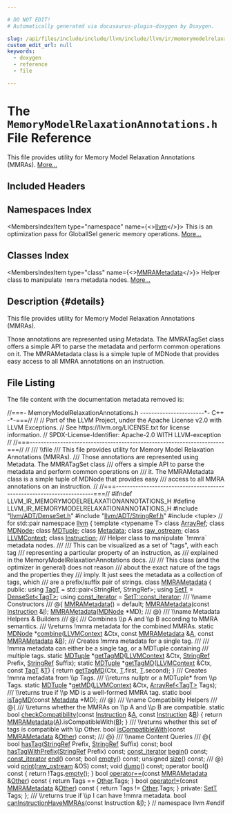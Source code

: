 ```yaml
---

# DO NOT EDIT!
# Automatically generated via docusaurus-plugin-doxygen by Doxygen.

slug: /api/files/include/include/llvm/include/llvm/ir/memorymodelrelaxationannotations-h
custom_edit_url: null
keywords:
  - doxygen
  - reference
  - file

---
```





# The `MemoryModelRelaxationAnnotations.h` File Reference

<DoxygenPage pluginConfig={pluginConfig}>

This file provides utility for Memory Model Relaxation Annotations (MMRAs). <a href="#details">More...</a>

## Included Headers

<IncludesList>
<IncludesListItem
  filePath="llvm/ADT/DenseSet.h"
  permalink="/docs/api/files/include/include/llvm/include/llvm/adt/denseset-h"
  isLocal="true" />
<IncludesListItem
  filePath="llvm/ADT/StringRef.h"
  permalink="/docs/api/files/include/include/llvm/include/llvm/adt/stringref-h"
  isLocal="true" />
<IncludesListItem
  filePath="tuple"
  permalink=""
  isLocal="false" />
</IncludesList>

## Namespaces Index

<MembersIndex>

<MembersIndexItem
  type="namespace"
  name={<><a href="/docs/api/namespaces/llvm">llvm</a></>}>
This is an optimization pass for GlobalISel generic memory operations. <a href="/docs/api/namespaces/llvm/#details">More...</a>
</MembersIndexItem>

</MembersIndex>

## Classes Index

<MembersIndex>

<MembersIndexItem
  type="class"
  name={<><a href="/docs/api/classes/llvm/mmrametadata">MMRAMetadata</a></>}>
Helper class to manipulate <code>!mmra</code> metadata nodes. <a href="/docs/api/classes/llvm/mmrametadata/#details">More...</a>
</MembersIndexItem>

</MembersIndex>

## Description {#details}

This file provides utility for Memory Model Relaxation Annotations (MMRAs).

Those annotations are represented using Metadata. The MMRATagSet class offers a simple API to parse the metadata and perform common operations on it. The MMRAMetadata class is a simple tuple of MDNode that provides easy access to all MMRA annotations on an instruction.

## File Listing

The file content with the documentation metadata removed is:

<ProgramListing>

<Link id="l00001" /><CodeLine lineNumber="1"><Highlight kind="comment">//===- MemoryModelRelaxationAnnotations.h -----------------------&#42;- C++ -&#42;-===//</Highlight><Highlight kind="normal"></Highlight></CodeLine>
<Link id="l00002" /><CodeLine lineNumber="2"><Highlight kind="normal"></Highlight><Highlight kind="comment">//</Highlight><Highlight kind="normal"></Highlight></CodeLine>
<Link id="l00003" /><CodeLine lineNumber="3"><Highlight kind="normal"></Highlight><Highlight kind="comment">// Part of the LLVM Project, under the Apache License v2.0 with LLVM Exceptions.</Highlight><Highlight kind="normal"></Highlight></CodeLine>
<Link id="l00004" /><CodeLine lineNumber="4"><Highlight kind="normal"></Highlight><Highlight kind="comment">// See https://llvm.org/LICENSE.txt for license information.</Highlight><Highlight kind="normal"></Highlight></CodeLine>
<Link id="l00005" /><CodeLine lineNumber="5"><Highlight kind="normal"></Highlight><Highlight kind="comment">// SPDX-License-Identifier: Apache-2.0 WITH LLVM-exception</Highlight><Highlight kind="normal"></Highlight></CodeLine>
<Link id="l00006" /><CodeLine lineNumber="6"><Highlight kind="normal"></Highlight><Highlight kind="comment">//</Highlight><Highlight kind="normal"></Highlight></CodeLine>
<Link id="l00007" /><CodeLine lineNumber="7"><Highlight kind="normal"></Highlight><Highlight kind="comment">//===----------------------------------------------------------------------===//</Highlight><Highlight kind="normal"></Highlight></CodeLine>
<Link id="l00008" /><CodeLine lineNumber="8"><Highlight kind="normal"></Highlight><Highlight kind="comment">//</Highlight><Highlight kind="comment"></Highlight></CodeLine>
<Link id="l00009" /><CodeLine lineNumber="9"><Highlight kind="comment">/// \\file</Highlight></CodeLine>
<Link id="l00010" /><CodeLine lineNumber="10"><Highlight kind="comment">/// This file provides utility for Memory Model Relaxation Annotations (MMRAs).</Highlight></CodeLine>
<Link id="l00011" /><CodeLine lineNumber="11"><Highlight kind="comment">/// Those annotations are represented using Metadata. The MMRATagSet class</Highlight></CodeLine>
<Link id="l00012" /><CodeLine lineNumber="12"><Highlight kind="comment">/// offers a simple API to parse the metadata and perform common operations on</Highlight></CodeLine>
<Link id="l00013" /><CodeLine lineNumber="13"><Highlight kind="comment">/// it. The MMRAMetadata class is a simple tuple of MDNode that provides easy</Highlight></CodeLine>
<Link id="l00014" /><CodeLine lineNumber="14"><Highlight kind="comment">/// access to all MMRA annotations on an instruction.</Highlight><Highlight kind="normal"></Highlight></CodeLine>
<Link id="l00015" /><CodeLine lineNumber="15"><Highlight kind="normal"></Highlight><Highlight kind="comment">//</Highlight><Highlight kind="normal"></Highlight></CodeLine>
<Link id="l00016" /><CodeLine lineNumber="16"><Highlight kind="normal"></Highlight><Highlight kind="comment">//===----------------------------------------------------------------------===//</Highlight><Highlight kind="normal"></Highlight></CodeLine>
<Link id="l00017" /><CodeLine lineNumber="17"><Highlight kind="normal"></Highlight></CodeLine>
<Link id="l00018" /><CodeLine lineNumber="18"><Highlight kind="normal"></Highlight><Highlight kind="preprocessor">#ifndef LLVM&#95;IR&#95;MEMORYMODELRELAXATIONANNOTATIONS&#95;H</Highlight><Highlight kind="normal"></Highlight></CodeLine>
<Link id="l00019" /><CodeLine lineNumber="19"><Highlight kind="normal"></Highlight><Highlight kind="preprocessor">#define LLVM&#95;IR&#95;MEMORYMODELRELAXATIONANNOTATIONS&#95;H</Highlight><Highlight kind="normal"></Highlight></CodeLine>
<Link id="l00020" /><CodeLine lineNumber="20"><Highlight kind="normal"></Highlight></CodeLine>
<Link id="l00021" /><CodeLine lineNumber="21"><Highlight kind="normal"></Highlight><Highlight kind="preprocessor">#include &quot;<a href="/docs/api/files/include/include/llvm/include/llvm/adt/denseset-h">llvm/ADT/DenseSet.h</a>&quot;</Highlight><Highlight kind="normal"></Highlight></CodeLine>
<Link id="l00022" /><CodeLine lineNumber="22"><Highlight kind="normal"></Highlight><Highlight kind="preprocessor">#include &quot;<a href="/docs/api/files/include/include/llvm/include/llvm/adt/stringref-h">llvm/ADT/StringRef.h</a>&quot;</Highlight><Highlight kind="normal"></Highlight></CodeLine>
<Link id="l00023" /><CodeLine lineNumber="23"><Highlight kind="normal"></Highlight><Highlight kind="preprocessor">#include &lt;tuple&gt;</Highlight><Highlight kind="normal"> </Highlight><Highlight kind="comment">// for std::pair</Highlight><Highlight kind="normal"></Highlight></CodeLine>
<Link id="l00024" /><CodeLine lineNumber="24"><Highlight kind="normal"></Highlight></CodeLine>
<Link id="l00025" /><CodeLine lineNumber="25"><Highlight kind="normal"></Highlight><Highlight kind="keyword">namespace </Highlight><Highlight kind="normal"><a href="/docs/api/namespaces/llvm">llvm</a> &#123;</Highlight></CodeLine>
<Link id="l00026" /><CodeLine lineNumber="26"><Highlight kind="normal"></Highlight></CodeLine>
<Link id="l00027" /><CodeLine lineNumber="27"><Highlight kind="normal"></Highlight><Highlight kind="keyword">template</Highlight><Highlight kind="normal"> &lt;</Highlight><Highlight kind="keyword">typename</Highlight><Highlight kind="normal"> T&gt; </Highlight><Highlight kind="keyword">class </Highlight><Highlight kind="normal"><a href="/docs/api/classes/llvm/arrayref">ArrayRef</a>;</Highlight></CodeLine>
<Link id="l00028" /><CodeLine lineNumber="28"><Highlight kind="normal"></Highlight></CodeLine>
<Link id="l00029" /><CodeLine lineNumber="29"><Highlight kind="normal"></Highlight><Highlight kind="keyword">class </Highlight><Highlight kind="normal"><a href="/docs/api/classes/llvm/mdnode">MDNode</a>;</Highlight></CodeLine>
<Link id="l00030" /><CodeLine lineNumber="30"><Highlight kind="normal"></Highlight><Highlight kind="keyword">class </Highlight><Highlight kind="normal"><a href="/docs/api/classes/llvm/mdtuple">MDTuple</a>;</Highlight></CodeLine>
<Link id="l00031" /><CodeLine lineNumber="31"><Highlight kind="normal"></Highlight><Highlight kind="keyword">class </Highlight><Highlight kind="normal"><a href="/docs/api/classes/llvm/metadata">Metadata</a>;</Highlight></CodeLine>
<Link id="l00032" /><CodeLine lineNumber="32"><Highlight kind="normal"></Highlight><Highlight kind="keyword">class </Highlight><Highlight kind="normal"><a href="/docs/api/classes/llvm/raw-ostream">raw&#95;ostream</a>;</Highlight></CodeLine>
<Link id="l00033" /><CodeLine lineNumber="33"><Highlight kind="normal"></Highlight><Highlight kind="keyword">class </Highlight><Highlight kind="normal"><a href="/docs/api/classes/llvm/llvmcontext">LLVMContext</a>;</Highlight></CodeLine>
<Link id="l00034" /><CodeLine lineNumber="34"><Highlight kind="normal"></Highlight><Highlight kind="keyword">class </Highlight><Highlight kind="normal"><a href="/docs/api/classes/llvm/instruction">Instruction</a>;</Highlight></CodeLine>
<Link id="l00035" /><CodeLine lineNumber="35"><Highlight kind="normal"></Highlight><Highlight kind="comment"></Highlight></CodeLine>
<Link id="l00036" /><CodeLine lineNumber="36"><Highlight kind="comment">/// Helper class to manipulate &#96;!mmra&#96; metadata nodes.</Highlight></CodeLine>
<Link id="l00037" /><CodeLine lineNumber="37"><Highlight kind="comment">///</Highlight></CodeLine>
<Link id="l00038" /><CodeLine lineNumber="38"><Highlight kind="comment">/// This can be visualized as a set of &quot;tags&quot;, with each tag</Highlight></CodeLine>
<Link id="l00039" /><CodeLine lineNumber="39"><Highlight kind="comment">/// representing a particular property of an instruction, as</Highlight></CodeLine>
<Link id="l00040" /><CodeLine lineNumber="40"><Highlight kind="comment">/// explained in the MemoryModelRelaxationAnnotations docs.</Highlight></CodeLine>
<Link id="l00041" /><CodeLine lineNumber="41"><Highlight kind="comment">///</Highlight></CodeLine>
<Link id="l00042" /><CodeLine lineNumber="42"><Highlight kind="comment">/// This class (and the optimizer in general) does not reason</Highlight></CodeLine>
<Link id="l00043" /><CodeLine lineNumber="43"><Highlight kind="comment">/// about the exact nature of the tags and the properties they</Highlight></CodeLine>
<Link id="l00044" /><CodeLine lineNumber="44"><Highlight kind="comment">/// imply. It just sees the metadata as a collection of tags, which</Highlight></CodeLine>
<Link id="l00045" /><CodeLine lineNumber="45"><Highlight kind="comment">/// are a prefix/suffix pair of strings.</Highlight><Highlight kind="normal"></Highlight></CodeLine>
<Link id="l00046" /><CodeLine lineNumber="46" lineLink="/docs/api/classes/llvm/mmrametadata"><Highlight kind="normal"></Highlight><Highlight kind="keyword">class </Highlight><Highlight kind="normal"><a href="/docs/api/classes/llvm/mmrametadata/#aa3956313cdbc57c33fb1bb92b9e7396c">MMRAMetadata</a> &#123;</Highlight></CodeLine>
<Link id="l00047" /><CodeLine lineNumber="47"><Highlight kind="normal"></Highlight><Highlight kind="keyword">public</Highlight><Highlight kind="normal">:</Highlight></CodeLine>
<Link id="l00048" /><CodeLine lineNumber="48" lineLink="/docs/api/classes/llvm/mmrametadata/#ac31f45f864356ef75c7a91569473d58a"><Highlight kind="normal">  </Highlight><Highlight kind="keyword">using </Highlight><Highlight kind="normal"><a href="/docs/api/classes/llvm/mmrametadata/#ac31f45f864356ef75c7a91569473d58a">TagT</a> = std::pair&lt;StringRef, StringRef&gt;;</Highlight></CodeLine>
<Link id="l00049" /><CodeLine lineNumber="49" lineLink="/docs/api/classes/llvm/mmrametadata/#a1abfba467f0a7e3ea39a78e20a096150"><Highlight kind="normal">  </Highlight><Highlight kind="keyword">using </Highlight><Highlight kind="normal"><a href="/docs/api/classes/llvm/mmrametadata/#a1abfba467f0a7e3ea39a78e20a096150">SetT</a> = <a href="/docs/api/classes/llvm/denseset">DenseSet&lt;TagT&gt;</a>;</Highlight></CodeLine>
<Link id="l00050" /><CodeLine lineNumber="50" lineLink="/docs/api/classes/llvm/mmrametadata/#a7347514c22f9b012daf8d509260650ef"><Highlight kind="normal">  </Highlight><Highlight kind="keyword">using </Highlight><Highlight kind="normal"><a href="/docs/api/classes/llvm/mmrametadata/#a7347514c22f9b012daf8d509260650ef">const&#95;iterator</a> = <a href="/docs/api/classes/llvm/detail/densesetimpl/#a2f283e5a1eb02356fe8416a345df651d">SetT::const&#95;iterator</a>;</Highlight></CodeLine>
<Link id="l00051" /><CodeLine lineNumber="51"><Highlight kind="normal"></Highlight><Highlight kind="comment"></Highlight></CodeLine>
<Link id="l00052" /><CodeLine lineNumber="52"><Highlight kind="comment">  /// \\name Constructors</Highlight></CodeLine>
<Link id="l00053" /><CodeLine lineNumber="53"><Highlight kind="comment">  /// @&#123;</Highlight><Highlight kind="normal"></Highlight></CodeLine>
<Link id="l00054" /><CodeLine lineNumber="54" lineLink="/docs/api/classes/llvm/mmrametadata/#aa3956313cdbc57c33fb1bb92b9e7396c"><Highlight kind="normal">  <a href="/docs/api/classes/llvm/mmrametadata/#aa3956313cdbc57c33fb1bb92b9e7396c">MMRAMetadata</a>() = </Highlight><Highlight kind="keywordflow">default</Highlight><Highlight kind="normal">;</Highlight></CodeLine>
<Link id="l00055" /><CodeLine lineNumber="55"><Highlight kind="normal">  <a href="/docs/api/classes/llvm/mmrametadata/#aa3956313cdbc57c33fb1bb92b9e7396c">MMRAMetadata</a>(</Highlight><Highlight kind="keyword">const</Highlight><Highlight kind="normal"> <a href="/docs/api/classes/llvm/instruction">Instruction</a> &amp;<a href="/docs/api/files/lib/lib/support/md5-cpp/#ac0eafdc9ee161b71e7af98af736952fd">I</a>);</Highlight></CodeLine>
<Link id="l00056" /><CodeLine lineNumber="56"><Highlight kind="normal">  <a href="/docs/api/classes/llvm/mmrametadata/#aa3956313cdbc57c33fb1bb92b9e7396c">MMRAMetadata</a>(<a href="/docs/api/classes/llvm/mdnode">MDNode</a> &#42;MD);</Highlight><Highlight kind="comment"></Highlight></CodeLine>
<Link id="l00057" /><CodeLine lineNumber="57"><Highlight kind="comment">  /// @&#125;</Highlight><Highlight kind="normal"></Highlight></CodeLine>
<Link id="l00058" /><CodeLine lineNumber="58"><Highlight kind="normal"></Highlight><Highlight kind="comment"></Highlight></CodeLine>
<Link id="l00059" /><CodeLine lineNumber="59"><Highlight kind="comment">  /// \\name Metadata Helpers &amp; Builders</Highlight></CodeLine>
<Link id="l00060" /><CodeLine lineNumber="60"><Highlight kind="comment">  /// @&#123;</Highlight><Highlight kind="normal"></Highlight></CodeLine>
<Link id="l00061" /><CodeLine lineNumber="61"><Highlight kind="normal"></Highlight><Highlight kind="comment"></Highlight></CodeLine>
<Link id="l00062" /><CodeLine lineNumber="62"><Highlight kind="comment">  /// Combines \\p A and \\p B according to MMRA semantics.</Highlight></CodeLine>
<Link id="l00063" /><CodeLine lineNumber="63"><Highlight kind="comment">  /// \\returns !mmra metadata for the combined MMRAs.</Highlight><Highlight kind="normal"></Highlight></CodeLine>
<Link id="l00064" /><CodeLine lineNumber="64"><Highlight kind="normal">  </Highlight><Highlight kind="keyword">static</Highlight><Highlight kind="normal"> <a href="/docs/api/classes/llvm/mdnode">MDNode</a> &#42;<a href="/docs/api/classes/llvm/mmrametadata/#a6ef87eb55b64d064718fec836a989773">combine</a>(<a href="/docs/api/classes/llvm/llvmcontext">LLVMContext</a> &amp;Ctx, </Highlight><Highlight kind="keyword">const</Highlight><Highlight kind="normal"> <a href="/docs/api/classes/llvm/mmrametadata/#aa3956313cdbc57c33fb1bb92b9e7396c">MMRAMetadata</a> &amp;<a href="/docs/api/files/lib/lib/ir/builtingcs-cpp/#a2e38c85003a042421cde1647632d0b72">A</a>,</Highlight></CodeLine>
<Link id="l00065" /><CodeLine lineNumber="65"><Highlight kind="normal">                         </Highlight><Highlight kind="keyword">const</Highlight><Highlight kind="normal"> <a href="/docs/api/classes/llvm/mmrametadata/#aa3956313cdbc57c33fb1bb92b9e7396c">MMRAMetadata</a> &amp;<a href="/docs/api/files/lib/lib/ir/builtingcs-cpp/#ae76959fe811ba090de4cba69ac00f1da">B</a>);</Highlight></CodeLine>
<Link id="l00066" /><CodeLine lineNumber="66"><Highlight kind="normal"></Highlight><Highlight kind="comment"></Highlight></CodeLine>
<Link id="l00067" /><CodeLine lineNumber="67"><Highlight kind="comment">  /// Creates !mmra metadata for a single tag.</Highlight></CodeLine>
<Link id="l00068" /><CodeLine lineNumber="68"><Highlight kind="comment">  ///</Highlight></CodeLine>
<Link id="l00069" /><CodeLine lineNumber="69"><Highlight kind="comment">  /// !mmra metadata can either be a single tag, or a MDTuple containing</Highlight></CodeLine>
<Link id="l00070" /><CodeLine lineNumber="70"><Highlight kind="comment">  /// multiple tags.</Highlight><Highlight kind="normal"></Highlight></CodeLine>
<Link id="l00071" /><CodeLine lineNumber="71"><Highlight kind="normal">  </Highlight><Highlight kind="keyword">static</Highlight><Highlight kind="normal"> <a href="/docs/api/classes/llvm/mdtuple">MDTuple</a> &#42;<a href="/docs/api/classes/llvm/mmrametadata/#a21debae1a7f83353999791930c1f54d2">getTagMD</a>(<a href="/docs/api/classes/llvm/llvmcontext">LLVMContext</a> &amp;Ctx, <a href="/docs/api/classes/llvm/stringref">StringRef</a> Prefix,</Highlight></CodeLine>
<Link id="l00072" /><CodeLine lineNumber="72"><Highlight kind="normal">                           <a href="/docs/api/classes/llvm/stringref">StringRef</a> Suffix);</Highlight></CodeLine>
<Link id="l00073" /><CodeLine lineNumber="73" lineLink="/docs/api/classes/llvm/mmrametadata/#a4d81ce43868da814e0d51f522c05f3a5"><Highlight kind="normal">  </Highlight><Highlight kind="keyword">static</Highlight><Highlight kind="normal"> <a href="/docs/api/classes/llvm/mdtuple">MDTuple</a> &#42;<a href="/docs/api/classes/llvm/mmrametadata/#a4d81ce43868da814e0d51f522c05f3a5">getTagMD</a>(<a href="/docs/api/classes/llvm/llvmcontext">LLVMContext</a> &amp;Ctx, </Highlight><Highlight kind="keyword">const</Highlight><Highlight kind="normal"> <a href="/docs/api/classes/llvm/mmrametadata/#ac31f45f864356ef75c7a91569473d58a">TagT</a> &amp;<a href="/docs/api/files/lib/lib/target/lib/target/mips/mips16isellowering-cpp/#a0acb682b8260ab1c60b918599864e2e5">T</a>) &#123;</Highlight></CodeLine>
<Link id="l00074" /><CodeLine lineNumber="74"><Highlight kind="normal">    </Highlight><Highlight kind="keywordflow">return</Highlight><Highlight kind="normal"> <a href="/docs/api/classes/llvm/mmrametadata/#a21debae1a7f83353999791930c1f54d2">getTagMD</a>(Ctx, <a href="/docs/api/files/lib/lib/target/lib/target/mips/mips16isellowering-cpp/#a0acb682b8260ab1c60b918599864e2e5">T</a>.first, <a href="/docs/api/files/lib/lib/target/lib/target/mips/mips16isellowering-cpp/#a0acb682b8260ab1c60b918599864e2e5">T</a>.second);</Highlight></CodeLine>
<Link id="l00075" /><CodeLine lineNumber="75"><Highlight kind="normal">  &#125;</Highlight></CodeLine>
<Link id="l00076" /><CodeLine lineNumber="76"><Highlight kind="normal"></Highlight><Highlight kind="comment"></Highlight></CodeLine>
<Link id="l00077" /><CodeLine lineNumber="77"><Highlight kind="comment">  /// Creates !mmra metadata from \\p Tags.</Highlight></CodeLine>
<Link id="l00078" /><CodeLine lineNumber="78"><Highlight kind="comment">  /// \\returns nullptr or a MDTuple&#42; from \\p Tags.</Highlight><Highlight kind="normal"></Highlight></CodeLine>
<Link id="l00079" /><CodeLine lineNumber="79"><Highlight kind="normal">  </Highlight><Highlight kind="keyword">static</Highlight><Highlight kind="normal"> <a href="/docs/api/classes/llvm/mdtuple">MDTuple</a> &#42;<a href="/docs/api/classes/llvm/mmrametadata/#a740cc66df7ae1a9b71a8082e2a3e4a9c">getMD</a>(<a href="/docs/api/classes/llvm/llvmcontext">LLVMContext</a> &amp;Ctx, <a href="/docs/api/classes/llvm/arrayref">ArrayRef&lt;TagT&gt;</a> Tags);</Highlight></CodeLine>
<Link id="l00080" /><CodeLine lineNumber="80"><Highlight kind="normal"></Highlight><Highlight kind="comment"></Highlight></CodeLine>
<Link id="l00081" /><CodeLine lineNumber="81"><Highlight kind="comment">  /// \\returns true if \\p MD is a well-formed MMRA tag.</Highlight><Highlight kind="normal"></Highlight></CodeLine>
<Link id="l00082" /><CodeLine lineNumber="82"><Highlight kind="normal">  </Highlight><Highlight kind="keyword">static</Highlight><Highlight kind="normal"> </Highlight><Highlight kind="keywordtype">bool</Highlight><Highlight kind="normal"> <a href="/docs/api/classes/llvm/mmrametadata/#adc12abf5111460ab83037ed8b1d435bc">isTagMD</a>(</Highlight><Highlight kind="keyword">const</Highlight><Highlight kind="normal"> <a href="/docs/api/classes/llvm/metadata">Metadata</a> &#42;MD);</Highlight></CodeLine>
<Link id="l00083" /><CodeLine lineNumber="83"><Highlight kind="normal"></Highlight><Highlight kind="comment"></Highlight></CodeLine>
<Link id="l00084" /><CodeLine lineNumber="84"><Highlight kind="comment">  /// @&#125;</Highlight><Highlight kind="normal"></Highlight></CodeLine>
<Link id="l00085" /><CodeLine lineNumber="85"><Highlight kind="normal"></Highlight><Highlight kind="comment"></Highlight></CodeLine>
<Link id="l00086" /><CodeLine lineNumber="86"><Highlight kind="comment">  /// \\name Compatibility Helpers</Highlight></CodeLine>
<Link id="l00087" /><CodeLine lineNumber="87"><Highlight kind="comment">  /// @&#123;</Highlight><Highlight kind="normal"></Highlight></CodeLine>
<Link id="l00088" /><CodeLine lineNumber="88"><Highlight kind="normal"></Highlight><Highlight kind="comment"></Highlight></CodeLine>
<Link id="l00089" /><CodeLine lineNumber="89"><Highlight kind="comment">  /// \\returns whether the MMRAs on \\p A and \\p B are compatible.</Highlight><Highlight kind="normal"></Highlight></CodeLine>
<Link id="l00090" /><CodeLine lineNumber="90" lineLink="/docs/api/classes/llvm/mmrametadata/#a421f30bf5d7c8248ffd20d5e33b340e6"><Highlight kind="normal">  </Highlight><Highlight kind="keyword">static</Highlight><Highlight kind="normal"> </Highlight><Highlight kind="keywordtype">bool</Highlight><Highlight kind="normal"> <a href="/docs/api/classes/llvm/mmrametadata/#a421f30bf5d7c8248ffd20d5e33b340e6">checkCompatibility</a>(</Highlight><Highlight kind="keyword">const</Highlight><Highlight kind="normal"> <a href="/docs/api/classes/llvm/instruction">Instruction</a> &amp;<a href="/docs/api/files/lib/lib/ir/builtingcs-cpp/#a2e38c85003a042421cde1647632d0b72">A</a>, </Highlight><Highlight kind="keyword">const</Highlight><Highlight kind="normal"> <a href="/docs/api/classes/llvm/instruction">Instruction</a> &amp;<a href="/docs/api/files/lib/lib/ir/builtingcs-cpp/#ae76959fe811ba090de4cba69ac00f1da">B</a>) &#123;</Highlight></CodeLine>
<Link id="l00091" /><CodeLine lineNumber="91"><Highlight kind="normal">    </Highlight><Highlight kind="keywordflow">return</Highlight><Highlight kind="normal"> <a href="/docs/api/classes/llvm/mmrametadata/#aa3956313cdbc57c33fb1bb92b9e7396c">MMRAMetadata</a>(<a href="/docs/api/files/lib/lib/ir/builtingcs-cpp/#a2e38c85003a042421cde1647632d0b72">A</a>).isCompatibleWith(<a href="/docs/api/files/lib/lib/ir/builtingcs-cpp/#ae76959fe811ba090de4cba69ac00f1da">B</a>);</Highlight></CodeLine>
<Link id="l00092" /><CodeLine lineNumber="92"><Highlight kind="normal">  &#125;</Highlight></CodeLine>
<Link id="l00093" /><CodeLine lineNumber="93"><Highlight kind="normal"></Highlight><Highlight kind="comment"></Highlight></CodeLine>
<Link id="l00094" /><CodeLine lineNumber="94"><Highlight kind="comment">  /// \\returns whether this set of tags is compatible with \\p Other.</Highlight><Highlight kind="normal"></Highlight></CodeLine>
<Link id="l00095" /><CodeLine lineNumber="95"><Highlight kind="normal">  </Highlight><Highlight kind="keywordtype">bool</Highlight><Highlight kind="normal"> <a href="/docs/api/classes/llvm/mmrametadata/#aaf3ed74ac29f60016baac4c8b1bf9518">isCompatibleWith</a>(</Highlight><Highlight kind="keyword">const</Highlight><Highlight kind="normal"> <a href="/docs/api/classes/llvm/mmrametadata">MMRAMetadata</a> &amp;<a href="/docs/api/namespaces/llvm/#a9eb4f5b98b70ee4fab9614ed58282c1fa6311ae17c1ee52b36e68aaf4ad066387">Other</a>) </Highlight><Highlight kind="keyword">const</Highlight><Highlight kind="normal">;</Highlight></CodeLine>
<Link id="l00096" /><CodeLine lineNumber="96"><Highlight kind="normal"></Highlight><Highlight kind="comment"></Highlight></CodeLine>
<Link id="l00097" /><CodeLine lineNumber="97"><Highlight kind="comment">  /// @&#125;</Highlight><Highlight kind="normal"></Highlight></CodeLine>
<Link id="l00098" /><CodeLine lineNumber="98"><Highlight kind="normal"></Highlight><Highlight kind="comment"></Highlight></CodeLine>
<Link id="l00099" /><CodeLine lineNumber="99"><Highlight kind="comment">  /// \\name Content Queries</Highlight></CodeLine>
<Link id="l00100" /><CodeLine lineNumber="100"><Highlight kind="comment">  /// @&#123;</Highlight><Highlight kind="normal"></Highlight></CodeLine>
<Link id="l00101" /><CodeLine lineNumber="101"><Highlight kind="normal"></Highlight></CodeLine>
<Link id="l00102" /><CodeLine lineNumber="102"><Highlight kind="normal">  </Highlight><Highlight kind="keywordtype">bool</Highlight><Highlight kind="normal"> <a href="/docs/api/classes/llvm/mmrametadata/#a8b78d64cf61b8799977b5dc5fa46f4a3">hasTag</a>(<a href="/docs/api/classes/llvm/stringref">StringRef</a> Prefix, <a href="/docs/api/classes/llvm/stringref">StringRef</a> Suffix) </Highlight><Highlight kind="keyword">const</Highlight><Highlight kind="normal">;</Highlight></CodeLine>
<Link id="l00103" /><CodeLine lineNumber="103"><Highlight kind="normal">  </Highlight><Highlight kind="keywordtype">bool</Highlight><Highlight kind="normal"> <a href="/docs/api/classes/llvm/mmrametadata/#ad8158ebbedf99ebbb2e6998fa936b070">hasTagWithPrefix</a>(<a href="/docs/api/classes/llvm/stringref">StringRef</a> Prefix) </Highlight><Highlight kind="keyword">const</Highlight><Highlight kind="normal">;</Highlight></CodeLine>
<Link id="l00104" /><CodeLine lineNumber="104"><Highlight kind="normal"></Highlight></CodeLine>
<Link id="l00105" /><CodeLine lineNumber="105"><Highlight kind="normal">  <a href="/docs/api/classes/llvm/smallvectorimpl">const&#95;iterator</a> <a href="/docs/api/classes/llvm/mmrametadata/#a843a73428d3d42f8c35fdf583f9472a3">begin</a>() </Highlight><Highlight kind="keyword">const</Highlight><Highlight kind="normal">;</Highlight></CodeLine>
<Link id="l00106" /><CodeLine lineNumber="106"><Highlight kind="normal">  <a href="/docs/api/classes/llvm/smallvectorimpl">const&#95;iterator</a> <a href="/docs/api/classes/llvm/mmrametadata/#a9fad045c033490f84912cf335c4f53b3">end</a>() </Highlight><Highlight kind="keyword">const</Highlight><Highlight kind="normal">;</Highlight></CodeLine>
<Link id="l00107" /><CodeLine lineNumber="107"><Highlight kind="normal">  </Highlight><Highlight kind="keywordtype">bool</Highlight><Highlight kind="normal"> <a href="/docs/api/classes/llvm/mmrametadata/#a7365698abe78d2abaabfde14fadebc22">empty</a>() </Highlight><Highlight kind="keyword">const</Highlight><Highlight kind="normal">;</Highlight></CodeLine>
<Link id="l00108" /><CodeLine lineNumber="108"><Highlight kind="normal">  </Highlight><Highlight kind="keywordtype">unsigned</Highlight><Highlight kind="normal"> <a href="/docs/api/classes/llvm/mmrametadata/#a76e67ce68572845ce4f7c544a451b2db">size</a>() </Highlight><Highlight kind="keyword">const</Highlight><Highlight kind="normal">;</Highlight></CodeLine>
<Link id="l00109" /><CodeLine lineNumber="109"><Highlight kind="normal"></Highlight><Highlight kind="comment"></Highlight></CodeLine>
<Link id="l00110" /><CodeLine lineNumber="110"><Highlight kind="comment">  /// @&#125;</Highlight><Highlight kind="normal"></Highlight></CodeLine>
<Link id="l00111" /><CodeLine lineNumber="111"><Highlight kind="normal"></Highlight></CodeLine>
<Link id="l00112" /><CodeLine lineNumber="112"><Highlight kind="normal">  </Highlight><Highlight kind="keywordtype">void</Highlight><Highlight kind="normal"> <a href="/docs/api/classes/llvm/mmrametadata/#a6bb20baf27609341ba053298f5406794">print</a>(<a href="/docs/api/classes/llvm/raw-ostream">raw&#95;ostream</a> &amp;OS) </Highlight><Highlight kind="keyword">const</Highlight><Highlight kind="normal">;</Highlight></CodeLine>
<Link id="l00113" /><CodeLine lineNumber="113"><Highlight kind="normal">  </Highlight><Highlight kind="keywordtype">void</Highlight><Highlight kind="normal"> <a href="/docs/api/classes/llvm/mmrametadata/#ae067e19143423cb70331c6489dfe38e5">dump</a>() </Highlight><Highlight kind="keyword">const</Highlight><Highlight kind="normal">;</Highlight></CodeLine>
<Link id="l00114" /><CodeLine lineNumber="114"><Highlight kind="normal"></Highlight></CodeLine>
<Link id="l00115" /><CodeLine lineNumber="115" lineLink="/docs/api/classes/llvm/mmrametadata/#ada268a464af9c848d312a1c68ec1e35f"><Highlight kind="normal">  </Highlight><Highlight kind="keyword">operator</Highlight><Highlight kind="normal"> bool()</Highlight><Highlight kind="keyword"> const </Highlight><Highlight kind="normal">&#123; </Highlight><Highlight kind="keywordflow">return</Highlight><Highlight kind="normal"> !Tags.<a href="/docs/api/classes/llvm/detail/densesetimpl/#a9a3c9d867ff6bde97841c2b7983f5c70">empty</a>(); &#125;</Highlight></CodeLine>
<Link id="l00116" /><CodeLine lineNumber="116" lineLink="/docs/api/classes/llvm/mmrametadata/#a65746d5555a6cadaa2a6ab9e67c07fd9"><Highlight kind="normal">  </Highlight><Highlight kind="keywordtype">bool</Highlight><Highlight kind="normal"> <a href="/docs/api/classes/llvm/mmrametadata/#a65746d5555a6cadaa2a6ab9e67c07fd9">operator==</a>(</Highlight><Highlight kind="keyword">const</Highlight><Highlight kind="normal"> <a href="/docs/api/classes/llvm/mmrametadata/#aa3956313cdbc57c33fb1bb92b9e7396c">MMRAMetadata</a> &amp;<a href="/docs/api/namespaces/llvm/#a9eb4f5b98b70ee4fab9614ed58282c1fa6311ae17c1ee52b36e68aaf4ad066387">Other</a>)</Highlight><Highlight kind="keyword"> const </Highlight><Highlight kind="normal">&#123;</Highlight></CodeLine>
<Link id="l00117" /><CodeLine lineNumber="117"><Highlight kind="normal">    </Highlight><Highlight kind="keywordflow">return</Highlight><Highlight kind="normal"> Tags == <a href="/docs/api/namespaces/llvm/#a9eb4f5b98b70ee4fab9614ed58282c1fa6311ae17c1ee52b36e68aaf4ad066387">Other</a>.Tags;</Highlight></CodeLine>
<Link id="l00118" /><CodeLine lineNumber="118"><Highlight kind="normal">  &#125;</Highlight></CodeLine>
<Link id="l00119" /><CodeLine lineNumber="119" lineLink="/docs/api/classes/llvm/mmrametadata/#a56c8b252ee7cdc5e43baa0ea2729c07e"><Highlight kind="normal">  </Highlight><Highlight kind="keywordtype">bool</Highlight><Highlight kind="normal"> <a href="/docs/api/classes/llvm/mmrametadata/#a56c8b252ee7cdc5e43baa0ea2729c07e">operator!=</a>(</Highlight><Highlight kind="keyword">const</Highlight><Highlight kind="normal"> <a href="/docs/api/classes/llvm/mmrametadata/#aa3956313cdbc57c33fb1bb92b9e7396c">MMRAMetadata</a> &amp;<a href="/docs/api/namespaces/llvm/#a9eb4f5b98b70ee4fab9614ed58282c1fa6311ae17c1ee52b36e68aaf4ad066387">Other</a>)</Highlight><Highlight kind="keyword"> const </Highlight><Highlight kind="normal">&#123;</Highlight></CodeLine>
<Link id="l00120" /><CodeLine lineNumber="120"><Highlight kind="normal">    </Highlight><Highlight kind="keywordflow">return</Highlight><Highlight kind="normal"> Tags != <a href="/docs/api/namespaces/llvm/#a9eb4f5b98b70ee4fab9614ed58282c1fa6311ae17c1ee52b36e68aaf4ad066387">Other</a>.Tags;</Highlight></CodeLine>
<Link id="l00121" /><CodeLine lineNumber="121"><Highlight kind="normal">  &#125;</Highlight></CodeLine>
<Link id="l00122" /><CodeLine lineNumber="122"><Highlight kind="normal"></Highlight></CodeLine>
<Link id="l00123" /><CodeLine lineNumber="123"><Highlight kind="normal"></Highlight><Highlight kind="keyword">private</Highlight><Highlight kind="normal">:</Highlight></CodeLine>
<Link id="l00124" /><CodeLine lineNumber="124"><Highlight kind="normal">  <a href="/docs/api/classes/llvm/mmrametadata/#a1abfba467f0a7e3ea39a78e20a096150">SetT</a> Tags;</Highlight></CodeLine>
<Link id="l00125" /><CodeLine lineNumber="125"><Highlight kind="normal">&#125;;</Highlight></CodeLine>
<Link id="l00126" /><CodeLine lineNumber="126"><Highlight kind="normal"></Highlight><Highlight kind="comment"></Highlight></CodeLine>
<Link id="l00127" /><CodeLine lineNumber="127"><Highlight kind="comment">/// \\returns true if \\p I can have !mmra metadata.</Highlight><Highlight kind="normal"></Highlight></CodeLine>
<Link id="l00128" /><CodeLine lineNumber="128"><Highlight kind="normal"></Highlight><Highlight kind="keywordtype">bool</Highlight><Highlight kind="normal"> <a href="/docs/api/namespaces/llvm/#a13a6fc9e4817123a0dd6f15bc83cade4">canInstructionHaveMMRAs</a>(</Highlight><Highlight kind="keyword">const</Highlight><Highlight kind="normal"> Instruction &amp;<a href="/docs/api/files/lib/lib/support/md5-cpp/#ac0eafdc9ee161b71e7af98af736952fd">I</a>);</Highlight></CodeLine>
<Link id="l00129" /><CodeLine lineNumber="129"><Highlight kind="normal"></Highlight></CodeLine>
<Link id="l00130" /><CodeLine lineNumber="130"><Highlight kind="normal">&#125; </Highlight><Highlight kind="comment">// namespace llvm</Highlight><Highlight kind="normal"></Highlight></CodeLine>
<Link id="l00131" /><CodeLine lineNumber="131"><Highlight kind="normal"></Highlight></CodeLine>
<Link id="l00132" /><CodeLine lineNumber="132"><Highlight kind="normal"></Highlight><Highlight kind="preprocessor">#endif</Highlight></CodeLine>

</ProgramListing>


</DoxygenPage>
